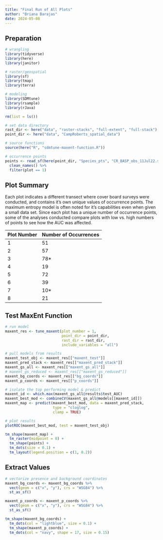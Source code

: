 ```yaml
---
title: "Final Run of All Plots"
author: "Briana Barajas"
date: 2024-05-08
---
```


## Preparation

```r
# wrangling
library(tidyverse)
library(here)
library(janitor)

# raster/geospatial
library(sf)
library(tmap)
library(terra)

# modeling
library(SDMtune)
library(rsample)
library(rJava)
```

```r
rm(list = ls())

# set data directory
rast_dir <- here("data", "raster-stacks", "full-extent", "full-stack")
point_dir <- here("data", "CampRoberts_spatial_data")

# source functions
source(here("R", "sdmtune-maxent-function.R"))

# occurrence points
points <- read_sf(here(point_dir, "Species_pts", "CR_BASP_obs_11Jul22.shp"), quiet = TRUE) %>% 
  clean_names() %>% 
  filter(plot == 1)
```


## Plot Summary

Each plot indicates a different transect where cover board surveys were conducted, and contains it's own unique values of occurrence points. The maximum entropy model is often noted for it's capabilities even when given a small data set. Since each plot has a unique number of occurrence points, some of the analyses conducted compare plots with low vs. high numbers of points to see how the AUC was affected.

| Plot Number | Number of Occurrences |
|-------------|----------------------|
| 1           | 51                   |
| 2           | 57                   |
| 3           | 78\*                 |
| 4           | 19                   |
| 5           | 72                   |
| 6           | 39                   |
| 7           | 10\*                 |
| 8           | 21                   |

## Test MaxEnt Function
```r
# run model
maxent_res <- tune_maxent(plot_number = 1,
                          point_dir = point_dir,
                          rast_dir = rast_dir,
                          include_variables = "all")

# pull models from results
maxent_test_obj <- maxent_res[["maxent_test"]]
maxent_pred_stack <- maxent_res[["maxent_pred_stack"]]
maxent_gs_all <- maxent_res[["maxent_gs_all"]]
# maxent_gs_reduced <- maxent_res[["maxent_gs_reduced"]]
maxent_bg_coords <- maxent_res[["bg_coords"]]
maxent_p_coords <- maxent_res[["p_coords"]]

# isolate the top performing model & predict
maxent_id <- which.max(maxent_gs_all@results$test_AUC)
maxent_best_mod <- combineCV(maxent_gs_all@models[[maxent_id]])
maxent_map <- predict(maxent_best_mod, data = maxent_pred_stack,
                      type = "cloglog",
                      clamp = TRUE)

# plot results
plotROC(maxent_best_mod, test = maxent_test_obj)

tm_shape(maxent_map) +
  tm_raster(midpoint = 0) +
  tm_shape(points) +
  tm_dots(size = 0.1) +
  tm_layout(legend.position = c(1, 0.2))

```

## Extract Values

```r
# vectorize presence and background coordinates
maxent_bg_coords <- maxent_bg_coords %>% 
  vect(geom = c("x", "y"), crs = "WSG84") %>% 
  st_as_sf()

maxent_p_coords <- maxent_p_coords %>% 
  vect(geom = c("x", "y"), crs = "WSG84") %>% 
  st_as_sf()

tm_shape(maxent_bg_coords) +
  tm_dots(col = "lightblue", size = 0.1) +
  tm_shape(maxent_p_coords) +
  tm_dots(col = "navy", shape = 17, size = 0.15)
```



